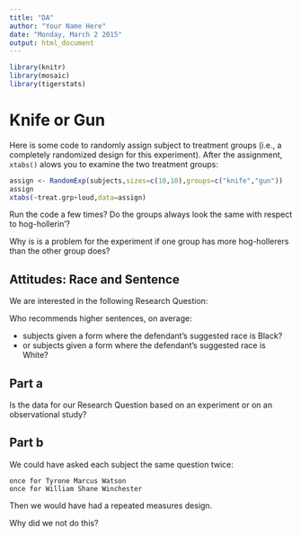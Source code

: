 ```yaml
---
title: "DA"
author: "Your Name Here"
date: "Monday, March 2 2015"
output: html_document
---
```


```r
library(knitr)
library(mosaic)
library(tigerstats)
```

# Knife or Gun

Here is some code to randomly assign subject to treatment groups (i.e., a completely randomized design for this experiment).  After the assignment, `xtabs()` alows you to examine the two treatment groups:


```r
assign <- RandomExp(subjects,sizes=c(10,10),groups=c("knife","gun"))
assign
xtabs(~treat.grp+loud,data=assign)
```

Run the code a few times?  Do the groups always look the same with respect to hog-hollerin'?



Why is is a problem for the experiment if one group has more hog-hollerers than the other group does?



## Attitudes:  Race and Sentence

We are interested in the following Research Question:

Who recommends higher sentences, on average:

* subjects given a form where the defendant's suggested race is Black?
* or subjects given a form where the defendant's suggested race is White?


## Part a

Is the data for our Research Question based on an experiment or on an observational study?



## Part b

We could have asked each subject the same question twice:

    once for Tyrone Marcus Watson
    once for William Shane Winchester

Then we would have had a repeated measures design.

Why did we not do this?


